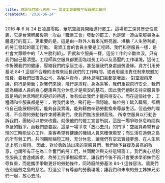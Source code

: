 ---
title: 請讓我們放心去飛 ── 電資工會聲援空服員罷工聲明
createdAt: '2016-06-24'
---

2016 年 6 月 24 日凌晨零點，華航空服員開始進行罷工。這場罷工深具歷史性意義，它是台灣解嚴後第一次由「職業工會」發動的罷工，也是頭一遭由空服員為主體進行的罷工。更重要的是，這是由一群外人看來光鮮亮麗、堪稱「人生勝利組」的勞工發起的罷工行動。 電資工會的會員主要是工程師，我們和空服員一樣，是社會大眾眼中的「人生勝利組」。但就和空服員一樣，這份工作的辛酸血淚，只有我們自己最清楚。工程師與空服員都要面臨超長工時以及高壓的工作環境，這份工作折騰我們的健康、壓縮我們的家庭生活，甚至讓我們身處過勞邊緣。資方引用勞基法 84-1 這個不合理的法條來延長我們的工作時間，或者用違法責任制來規避加班費，要我們日夜為公司、為客戶賣命，連休息喘口氣都是奢談。 對空服員來說，飛行是勞動；對我們來說，飛行是旅程。身為乘客，我們重視飛行安全，我們認為機組人員的身心健康與充分休息才是飛安的基石，因此我們絕對支持空服員爭取足夠的休息時間和更好的待遇，唯有如此我們才能飛得安心。而在這個社會，工程師和空服員都是勞工，對我們來說，飛行是一個隱喻。每位勞工踏入職場，都期待自己能展翅飛翔，能夠自我實現，能夠藉由辛勤勞動換來尊嚴生活。但過勞的環境、不合理的勞動條件束縛著我們，使我們無法振翅高飛。 所幸空服員以行動告訴我們，團結可以帶來改變。就像他們的罷工宣言所說，這是一場爭取休息時間與尊嚴的戰爭。而我們更要說，這是一場爭取「放心去飛」的鬥爭：空服員希望有合理的工時能放心工作，乘客希望有健康的機組人員來確保飛安；而生活在過勞之島的所有勞工們，共同期盼縮短工時、充分休息，讓我們有空去實踐夢想、在人生旅途上努力飛翔。 因此，對於勇敢站出來的空服員們，我們給予聲援及最高的敬意，也請所有正在為工作奮鬥的勞工們，共同關注與支持這場罷工。我們衷心期盼空服員工會達成訴求，為勞工抗爭樹起標竿，讓我們今後不再只會要求學弟妹們忍辱負重，而是攜手爭取更好的勞動條件，同時廢除勞基法 84-1 這條惡法。讓我們告別過勞之島的惡名，打造公平有尊嚴的勞動環境；讓我們和未來的勞工姊妹兄弟們一起，放心去飛。
